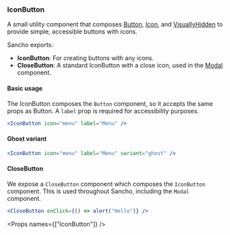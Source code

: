 
<Nav title="IconButton" />
<SEO title="IconButton" />

<Container>
<Article sidebar={[
  { id: 'IconButton', name: 'IconButton' },
  { id: 'Basic usage', name: 'Basic usage' },
  { id: 'Ghost variant', name: 'Ghost variant' },
  { id: 'CloseButton', name: 'Close Button'},
  { id: 'Props', name: 'Props'}
]}>

# IconButton

A small utility component that composes [Button](/components/Button), [Icon](/components/Icon), and [VisuallyHidden](/components/visually-hidden) to provide simple, accessible buttons with icons.

Sancho exports:

- **IconButton**: For creating buttons with any icons.
- **CloseButton**: A standard IconButton with a close icon, used in the [Modal](/components/Modal) component.

#### Basic usage

The IconButton composes the `Button` component, so it accepts the same props as Button. A `label` prop is required for accessibility purposes.

```jsx
<IconButton icon="menu" label="Menu" />
```

#### Ghost variant

```jsx
<IconButton icon="menu" label="Menu" variant="ghost" />
```

#### CloseButton

We expose a `CloseButton` component which composes the `IconButton` component. This is used throughout Sancho, including the `Modal` component.

```jsx
<CloseButton onClick={() => alert("Hello")} />
```

<Props names={["IconButton"]} />

</Article>
</Container>
